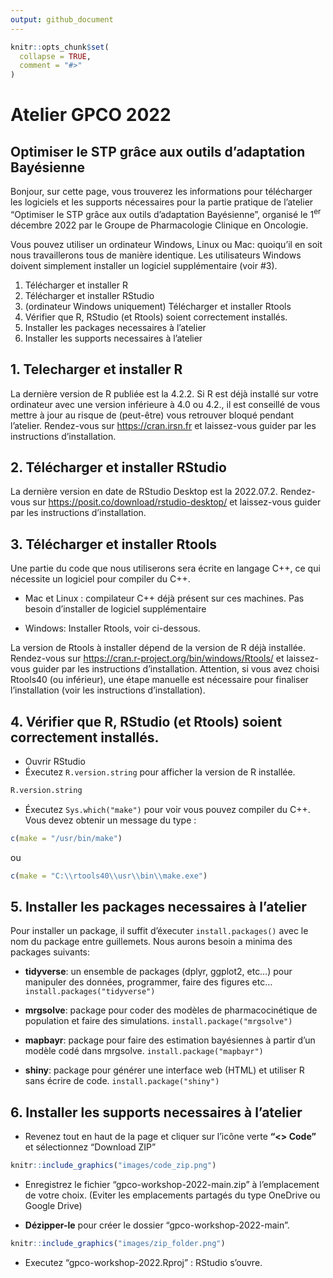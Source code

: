 ```yaml
---
output: github_document
---
```


<!-- README.md is generated from README.Rmd. Please edit that file -->

```r
knitr::opts_chunk$set(
  collapse = TRUE,
  comment = "#>"
)
```

# Atelier GPCO 2022
## Optimiser le STP grâce aux outils d'adaptation Bayésienne

Bonjour, sur cette page, vous trouverez les informations pour télécharger les logiciels et les supports nécessaires pour la partie pratique de l'atelier "Optimiser le STP grâce aux outils d'adaptation Bayésienne", organisé le 1^er^ décembre 2022 par le Groupe de Pharmacologie Clinique en Oncologie. 

Vous pouvez utiliser un ordinateur Windows, Linux ou Mac: quoiqu'il en soit nous travaillerons tous de manière identique. Les utilisateurs Windows doivent simplement installer un logiciel supplémentaire (voir #3). 


1. Télécharger et installer R
2. Télécharger et installer RStudio
3. (ordinateur Windows uniquement) Télécharger et installer Rtools
4. Vérifier que R, RStudio (et Rtools) soient correctement installés. 
5. Installer les packages necessaires à l'atelier
6. Installer les supports necessaires à l'atelier

## 1. Telecharger et installer R  
La dernière version de R publiée est la 4.2.2. 
Si R est déjà installé sur votre ordinateur avec une version inférieure à 4.0 ou 4.2., il est conseillé de vous mettre à jour au risque de (peut-être) vous retrouver bloqué pendant l'atelier.
Rendez-vous sur [https://cran.irsn.fr](https://cran.irsn.fr) et laissez-vous guider par les instructions d'installation.

## 2. Télécharger et installer RStudio
La dernière version en date de RStudio Desktop est la 2022.07.2.
Rendez-vous sur [https://posit.co/download/rstudio-desktop/](https://posit.co/download/rstudio-desktop/) et laissez-vous guider par les instructions d'installation. 

## 3. Télécharger et installer Rtools
Une partie du code que nous utiliserons sera écrite en langage C++, ce qui nécessite un logiciel pour compiler du C++.

* Mac et Linux : compilateur C++ déjà présent sur ces machines. Pas besoin d'installer de logiciel supplémentaire

* Windows: Installer Rtools, voir ci-dessous.

La version de Rtools à installer dépend de la version de R déjà installée. 
Rendez-vous sur [https://cran.r-project.org/bin/windows/Rtools/](https://cran.r-project.org/bin/windows/Rtools/) et laissez-vous guider par les instructions d'installation. 
Attention, si vous avez choisi Rtools40 (ou inférieur), une étape manuelle est nécessaire pour finaliser l'installation (voir les instructions d'installation).

## 4. Vérifier que R, RStudio (et Rtools) soient correctement installés. 
* Ouvrir RStudio
* Éxecutez `R.version.string` pour afficher la version de R installée. 

```r
R.version.string
```


* Éxecutez `Sys.which("make")` pour voir vous pouvez compiler du C++. Vous devez obtenir un message du type : 

```r
c(make = "/usr/bin/make")
```

ou 

```r
c(make = "C:\\rtools40\\usr\\bin\\make.exe")
```

## 5. Installer les packages necessaires à l'atelier
Pour installer un package, il suffit d'éxecuter `install.packages()` avec le nom du package entre guillemets. Nous aurons besoin a minima des packages suivants:  

* **tidyverse**: un ensemble de packages (dplyr, ggplot2, etc...) pour manipuler des données, programmer, faire des figures etc... `install.packages("tidyverse")`  

* **mrgsolve**: package pour coder des modèles de pharmacocinétique de population et faire des simulations. `install.package("mrgsolve")`  

* **mapbayr**: package pour faire des estimation bayésiennes à partir d'un modèle codé dans mrgsolve. `install.package("mapbayr")`  

* **shiny**: package pour générer une interface web (HTML) et utiliser R sans écrire de code. `install.package("shiny")`  

## 6. Installer les supports necessaires à l'atelier

* Revenez tout en haut de la page et cliquer sur l'icône verte **"<> Code"** et sélectionnez "Download ZIP"

```r
knitr::include_graphics("images/code_zip.png")
```

* Enregistrez le fichier "gpco-workshop-2022-main.zip" à l'emplacement de votre choix. (Eviter les emplacements partagés du type OneDrive ou Google Drive)

* **Dézipper-le** pour créer le dossier "gpco-workshop-2022-main".

```r
knitr::include_graphics("images/zip_folder.png")
```

* Executez "gpco-workshop-2022.Rproj" : RStudio s'ouvre.
